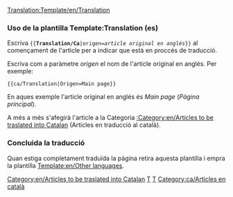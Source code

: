 <noinclude>[[Translation:Template/en/Translation]]</noinclude>{{en/Ambox| type  = style
| image = en/Translation.png
| text  =<strong>Aquest article s'està traduïnt de l'original en anglés: <includeonly>[{{SERVER}}{{localurl:{{NAMESPACE}}:{{{origen}}}|action=view}} {{{origen}}}]</includeonly>.</strong><br/>
<p style="font-size: 90%">Pots col·laborar ajudant en la [{{SERVER}}{{localurl:{{NAMESPACE}}:{{PAGENAME}}|action=edit}} millora de la redacció]. Utilitza el [[en/Wiki/Manual of Style|Manual d'Estil]] pera una correcta edició.<br/>
Recorda llevar aquesta plantilla una vegada l'article estiga correctament traduït.</p> 
}}
<includeonly>[[Category:en/Articles to be traslated into Catalan]]</includeonly><noinclude>
===Uso de la plantilla Template:Translation (es)===
Escriva <code><nowiki>{{</nowiki>'''Translation/Ca'''|origen=''article original en anglés''<nowiki>}}</nowiki></code> al començament de l'article per a indicar que està en proccés de traducció.
<p>Escriva com a paràmetre ''origen'' el nom de l'article original en anglés. Per exemple:</p>
<pre>{{ca/Translation|Origen=Main page}}</pre>
En aques exemple l'article original en anglés és ''Main page'' (''Pàgina principal'').
<p>A més a més s'afegirà l'article a la Categoria [[:Category:en/Articles to be traslated into Catalan]] (Articles en traducció al català).</p>

===Concluida la traducció===
Quan estiga completament traduïda la pàgina retira aquesta plantilla i empra la plantilla [[Template:en/Other languages]].

[[Category:en/Templates|T]][[Category:en/Message boxes|T]]
[[Category:ca/Articles en català]]
</noinclude>